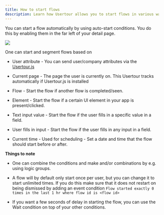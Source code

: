 ```yaml
---
title: How to start flows
description: Learn how Usertour allows you to start flows in various ways
---
```


You can start a flow automatically by using auto-start conditions. You do this by enabling them in the far left of your detail page.

![](/images/conditions.png)

One can start and segment flows based on

* User attribute - You can send user/company attributes via the [Usertour.js](/docs/developers/usertourjs-reference/installation/)

* Current page - The page the user is currently on. This Usertour tracks automatically if Usertour.js is installed

* Flow - Start the flow if another flow is completed/seen.

* Element - Start the flow if a certain UI element in your app is present/clicked.

* Text input value - Start the flow if the user fills in a specific value in a field.

* User fills in input - Start the flow if the user fills in any input in a field.

* Current time - Used for scheduling - Set a date and time that the flow should start before or after.

**Things to note**

* One can combine the conditions and make and/or combinations by e.g. using logic groups.

* A flow will by default only start once per user, but you can change it to start unlimited times. If you do this make sure that it does not restart on being dismissed by adding an event condition `Flow started exactly 0 times in the last 1 hr where flow id is <flow id>`

* If you want a few seconds of delay in starting the flow, you can use the Wait condition on top of your other conditions.